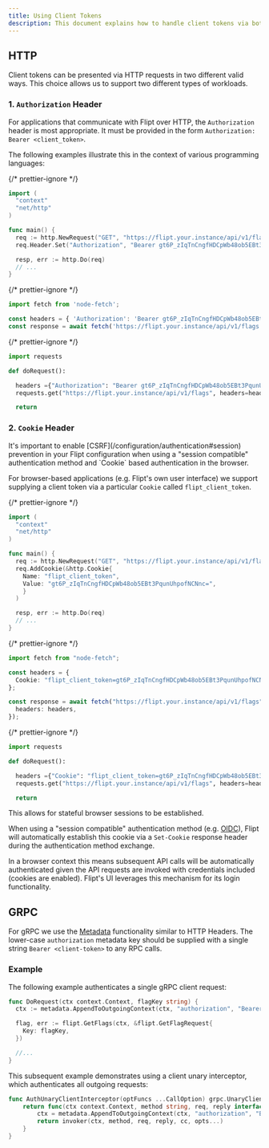 ```yaml
---
title: Using Client Tokens
description: This document explains how to handle client tokens via both HTTP and gRPC.
---
```


## HTTP

Client tokens can be presented via HTTP requests in two different valid ways. This choice allows us to support two different types of workloads.

### 1. `Authorization` Header

For applications that communicate with Flipt over HTTP, the `Authorization` header is most appropriate.
It must be provided in the form `Authorization: Bearer <client_token>`.

The following examples illustrate this in the context of various programming languages:

<CodeGroup>

{/* prettier-ignore */}
```go client.go
import (
  "context"
  "net/http"
)

func main() {
  req := http.NewRequest("GET", "https://flipt.your.instance/api/v1/flags", nil)
  req.Header.Set("Authorization", "Bearer gt6P_zIqTnCngfHDCpWb48ob5EBt3PqunUhpofNCNnc=")

  resp, err := http.Do(req)
  // ...
}
```

{/* prettier-ignore */}
```typescript client.ts
import fetch from 'node-fetch';

const headers = { 'Authorization': 'Bearer gt6P_zIqTnCngfHDCpWb48ob5EBt3PqunUhpofNCNnc=' }
const response = await fetch('https://flipt.your.instance/api/v1/flags', { headers: headers })
```

{/* prettier-ignore */}
```python client.py
import requests

def doRequest():

  headers ={"Authorization": "Bearer gt6P_zIqTnCngfHDCpWb48ob5EBt3PqunUhpofNCNnc="}
  requests.get("https://flipt.your.instance/api/v1/flags", headers=headers)

  return
```

</CodeGroup>

### 2. `Cookie` Header

<Warning>
  It's important to enable [CSRF](/configuration/authentication#session) prevention in your
  Flipt configuration when using a "session compatible" authentication method
  and `Cookie` based authentication in the browser.
</Warning>

For browser-based applications (e.g. Flipt's own user interface) we support supplying a client token via a particular `Cookie` called `flipt_client_token`.

<CodeGroup>

{/* prettier-ignore */}
```go client.go
import (
  "context"
  "net/http"
)

func main() {
  req := http.NewRequest("GET", "https://flipt.your.instance/api/v1/flags", nil)
  req.AddCookie(&http.Cookie{
    Name: "flipt_client_token",
    Value: "gt6P_zIqTnCngfHDCpWb48ob5EBt3PqunUhpofNCNnc=",
    }
  )

  resp, err := http.Do(req)
  // ...
}

```

{/* prettier-ignore */}
```typescript client.ts
import fetch from "node-fetch";

const headers = {
  Cookie: "flipt_client_token=gt6P_zIqTnCngfHDCpWb48ob5EBt3PqunUhpofNCNnc=",
};

const response = await fetch("https://flipt.your.instance/api/v1/flags", {
  headers: headers,
});
```

{/* prettier-ignore */}
```python client.py
import requests

def doRequest():

  headers ={"Cookie": "flipt_client_token=gt6P_zIqTnCngfHDCpWb48ob5EBt3PqunUhpofNCNnc="}
  requests.get("https://flipt.your.instance/api/v1/flags", headers=headers)

  return
```

</CodeGroup>

This allows for stateful browser sessions to be established.

When using a "session compatible" authentication method (e.g. [OIDC](/authentication/methods#oidc)), Flipt will automatically establish this cookie via a `Set-Cookie` response header during the authentication method exchange.

In a browser context this means subsequent API calls will be automatically authenticated given the API requests are invoked with credentials included (cookies are enabled). Flipt's UI leverages this mechanism for its login functionality.

## GRPC

For gRPC we use the [Metadata](https://grpc.io/docs/what-is-grpc/core-concepts/#metadata) functionality similar to HTTP Headers.
The lower-case `authorization` metadata key should be supplied with a single string `Bearer <client-token>` to any RPC calls.

### Example

The following example authenticates a single gRPC client request:

```go rpc.go
func DoRequest(ctx context.Context, flagKey string) {
  ctx := metadata.AppendToOutgoingContext(ctx, "authorization", "Bearer gt6P_zIqTnCngfHDCpWb48ob5EBt3PqunUhpofNCNnc=")

  flag, err := flipt.GetFlags(ctx, &flipt.GetFlagRequest{
    Key: flagKey,
  })

  //...
}
```

This subsequent example demonstrates using a client unary interceptor, which authenticates all outgoing requests:

```go interceptor.go
func AuthUnaryClientInterceptor(optFuncs ...CallOption) grpc.UnaryClientInterceptor {
    return func(ctx context.Context, method string, req, reply interface{}, cc *grpc.ClientConn, invoker grpc.UnaryInvoker, opts ...grpc.CallOption) error {
        ctx = metadata.AppendToOutgoingContext(ctx, "authorization", "Bearer gt6P_zIqTnCngfHDCpWb48ob5EBt3PqunUhpofNCNnc=")
        return invoker(ctx, method, req, reply, cc, opts...)
	}
}
```
